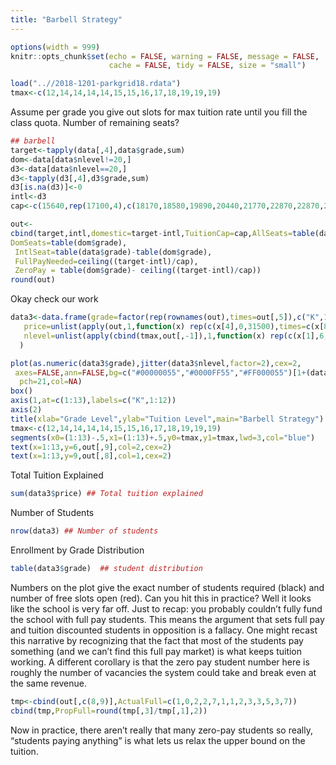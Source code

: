 ```yaml
---
title: "Barbell Strategy"
---
```



<style>
pre {
  overflow-x: auto;
}
pre code {
  word-wrap: normal;
  white-space: pre;
}
</style>
```r
options(width = 999)
knitr::opts_chunk$set(echo = FALSE, warning = FALSE, message = FALSE,
                      cache = FALSE, tidy = FALSE, size = "small")
```

```r
load("..//2018-1201-parkgrid18.rdata")
tmax<-c(12,14,14,14,14,15,15,16,17,18,19,19,19)
```

Assume per grade you give out slots for max tuition rate until you fill the class quota.  Number of remaining seats?


```r
## barbell
target<-tapply(data[,4],data$grade,sum)
dom<-data[data$nlevel!=20,]
d3<-data[data$nlevel==20,]
d3<-tapply(d3[,4],d3$grade,sum)
d3[is.na(d3)]<-0
intl<-d3
cap<-c(15640,rep(17100,4),c(18170,18580,19890,20440,21770,22870,22870,22870))

out<-
cbind(target,intl,domestic=target-intl,TuitionCap=cap,AllSeats=table(data$grade),
DomSeats=table(dom$grade),
 IntlSeat=table(data$grade)-table(dom$grade),
 FullPayNeeded=ceiling((target-intl)/cap),
 ZeroPay = table(dom$grade)- ceiling((target-intl)/cap))
round(out)
```

Okay check our work

```r
data3<-data.frame(grade=factor(rep(rownames(out),times=out[,5]),c("K",1:12)),
   price=unlist(apply(out,1,function(x) rep(c(x[4],0,31500),times=c(x[8],x[9],x[7]) ))),
   nlevel=unlist(apply(cbind(tmax,out[,-1]),1,function(x) rep(c(x[1],6,20),times=c(x[8],x[9],x[7]) )))
  )

plot(as.numeric(data3$grade),jitter(data3$nlevel,factor=2),cex=2,
 axes=FALSE,ann=FALSE,bg=c("#00000055","#0000FF55","#FF000055")[1+(data3$nlevel==20)+2*(data3$nlevel==1)],
  pch=21,col=NA)
box()
axis(1,at=c(1:13),labels=c("K",1:12))
axis(2)
title(xlab="Grade Level",ylab="Tuition Level",main="Barbell Strategy")
tmax<-c(12,14,14,14,14,15,15,16,17,18,19,19,19)
segments(x0=(1:13)-.5,x1=(1:13)+.5,y0=tmax,y1=tmax,lwd=3,col="blue")
text(x=1:13,y=6,out[,9],col=2,cex=2)
text(x=1:13,y=9,out[,8],col=1,cex=2)

```

Total Tuition Explained 
```r
sum(data3$price) ## Total tuition explained
```
Number of Students
```r
nrow(data3) ## Number of students
```
Enrollment by Grade Distribution
```r
table(data3$grade)  ## student distribution
```

Numbers on the plot give the exact number of students required (black) and number of free slots open (red).  Can you hit this in practice?  Well it looks like the school is very far off.  Just to recap: you probably couldn't fully fund the school with full pay students. This means the argument that sets full pay and tuition discounted students in opposition is a fallacy.  One might recast this narrative by recognizing that the fact that most of the students pay something (and we can't find this full pay market) is what keeps tuition working.  A different corollary is that the zero pay student number here is roughly the number of vacancies the system could take and break even at the same revenue.

```r
tmp<-cbind(out[,c(8,9)],ActualFull=c(1,0,2,2,7,1,1,2,3,3,5,3,7))
cbind(tmp,PropFull=round(tmp[,3]/tmp[,1],2))
```

Now in practice, there aren't really that many zero-pay students so really, "students paying anything" is what lets us relax the upper bound on the tuition.


